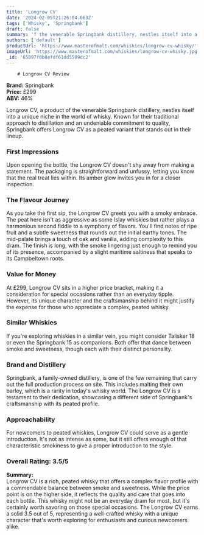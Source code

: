 ```yaml
---
title: 'Longrow CV'
date: '2024-02-05T21:26:04.063Z'
tags: ['Whisky', 'Springbank']
draft: false
summary: 'f the venerable Springbank distillery, nestles itself into a unique niche in the world of whisky. Known for their traditional appr...'
authors: ['default']
productUrl: 'https://www.masterofmalt.com/whiskies/longrow-cv-whisky/'
imageUrl: 'https://www.masterofmalt.com/whiskies/longrow-cv-whisky.jpg'
_id: '65897f0b8efdf61dd5509dc2'
---
```


        # Longrow CV Review

**Brand:** Springbank  
**Price:** £299  
**ABV:** 46%

Longrow CV, a product of the venerable Springbank distillery, nestles itself into a unique niche in the world of whisky. Known for their traditional approach to distillation and an undeniable commitment to quality, Springbank offers Longrow CV as a peated variant that stands out in their lineup.

### First Impressions

Upon opening the bottle, the Longrow CV doesn't shy away from making a statement. The packaging is straightforward and unfussy, letting you know that the real treat lies within. Its amber glow invites you in for a closer inspection.

### The Flavour Journey

As you take the first sip, the Longrow CV greets you with a smoky embrace. The peat here isn't as aggressive as some Islay whiskies but rather plays a harmonious second fiddle to a symphony of flavors. You'll find notes of ripe fruit and a subtle sweetness that rounds out the initial earthy tones. The mid-palate brings a touch of oak and vanilla, adding complexity to this dram. The finish is long, with the smoke lingering just enough to remind you of its presence, accompanied by a slight maritime saltiness that speaks to its Campbeltown roots.

### Value for Money

At £299, Longrow CV sits in a higher price bracket, making it a consideration for special occasions rather than an everyday tipple. However, its unique character and the craftsmanship behind it might justify the expense for those who appreciate a complex, peated whisky.

### Similar Whiskies

If you're exploring whiskies in a similar vein, you might consider Talisker 18 or even the Springbank 15 as companions. Both offer that dance between smoke and sweetness, though each with their distinct personality.

### Brand and Distillery

Springbank, a family-owned distillery, is one of the few remaining that carry out the full production process on site. This includes malting their own barley, which is a rarity in today's whisky world. The Longrow CV is a testament to their dedication, showcasing a different side of Springbank's craftsmanship with its peated profile.

### Approachability

For newcomers to peated whiskies, Longrow CV could serve as a gentle introduction. It's not as intense as some, but it still offers enough of that characteristic smokiness to give a proper introduction to the style.

### Overall Rating: 3.5/5

**Summary:**  
Longrow CV is a rich, peated whisky that offers a complex flavor profile with a commendable balance between smoke and sweetness. While the price point is on the higher side, it reflects the quality and care that goes into each bottle. This whisky might not be an everyday dram for most, but it's certainly worth savoring on those special occasions. The Longrow CV earns a solid 3.5 out of 5, representing a well-crafted whisky with a unique character that's worth exploring for enthusiasts and curious newcomers alike.

